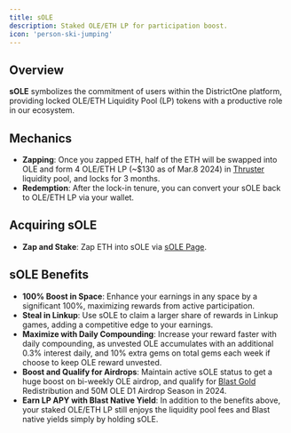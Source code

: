 ```yaml
---
title: sOLE
description: Staked OLE/ETH LP for participation boost.
icon: 'person-ski-jumping'
---
```


## Overview
**sOLE** symbolizes the commitment of users within the DistrictOne platform, providing locked OLE/ETH Liquidity Pool (LP) tokens with a productive role in our ecosystem.

## Mechanics
- **Zapping**: Once you zapped ETH, half of the ETH will be swapped into OLE and form 4 OLE/ETH LP (~$130 as of Mar.8 2024) in [Thruster](https://app.thruster.finance/?token1=0x4300000000000000000000000000000000000004&token2=0x73c369F61c90f03eb0Dd172e95c90208A28dC5bc) liquidity pool, and locks for 3 months.
- **Redemption**: After the lock-in tenure, you can convert your sOLE back to OLE/ETH LP via your wallet.

## Acquiring sOLE
- **Zap and Stake**: Zap ETH into sOLE via [sOLE Page](https://districtone.io/sole).

## sOLE Benefits
- **100% Boost in Space**: Enhance your earnings in any space by a significant 100%, maximizing rewards from active participation.
- **Steal in Linkup**: Use sOLE to claim a larger share of rewards in Linkup games, adding a competitive edge to your earnings.
- **Maximize with Daily Compounding**: Increase your reward faster with daily compounding, as unvested OLE accumulates with an additional 0.3% interest daily, and 10% extra gems on total gems each week if choose to keep OLE reward unvested.
- **Boost and Qualify for Airdrops**: Maintain active sOLE status to get a huge boost on bi-weekly OLE airdrop, and qualify for [Blast Gold](https://docs.blast.io/airdrop/developers#blast-gold) Redistribution and 50M OLE D1 Airdrop Season in 2024.
- **Earn LP APY with Blast Native Yield**: In addition to the benefits above, your staked OLE/ETH LP still enjoys the liquidity pool fees and Blast native yields simply by holding sOLE.